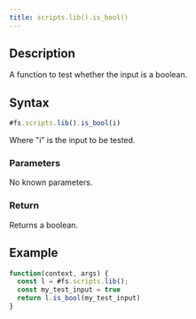 ```yaml
---
title: scripts.lib().is_bool()
---
```


## Description

A function to test whether the input is a boolean.

## Syntax

```js
#fs.scripts.lib().is_bool(i)
```

Where "i" is the input to be tested.

### Parameters

No known parameters.

### Return

Returns a boolean.

## Example

```js
function(context, args) {
  const l = #fs.scripts.lib();
  const my_test_input = true
  return l.is_bool(my_test_input)
}
```

